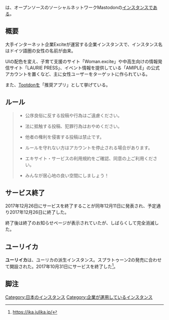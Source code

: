 {{Infobox instance
| Name          = {{Ruby|[[julika]]|ユーリカ}}
| Image         = [[ファイル:Julika.png|300px|Julika]]
| Domain        = https://julika.jp
| Admin         = Excite
| Country       = 日本
| Start         = 2017年6月27日
| End        = 2017年12月26日
| Kifu          = なし
| Alias         = なし
}}{{Ruby|'''julika'''|ユーリカ}}は、オープンソースのソーシャルネットワークMastodonの[[インスタンス]]である。

== 概要 ==
大手インターネット企業Exciteが運営する企業インスタンスで、インスタンス名はドイツ語圏の女性の名前が由来。

UIの配色を変え、子育て支援のサイト「Woman.excite」や中高生向けの情報発信サイト「LAURIE PRESS」、イベント情報を提供している「AMIPLE」の公式アカウントを置くなど、主に女性ユーザーをターゲットに作られている。

また、[[Tootdon]]を「推奨アプリ」として挙げている。

== ルール ==
<blockquote>
* 公序良俗に反する投稿や行為はご遠慮ください。

* 法に抵触する投稿、犯罪行為はおやめください。

* 他者の権利を侵害する投稿は禁止です。

* ルールを守れない方はアカウントを停止される場合があります。

* エキサイト・サービスの利用規約をご確認、同意の上ご利用ください。

* みんなが居心地の良い空間にしましょう！
</blockquote>

==サービス終了==
2017年12月26日にサービスを終了することが同年12月11日に発表され、予定通り2017年12月26日に終了した。

終了後は終了のお知らせページが表示されていたが、しばらくして完全消滅した。

==ユーリイカ==
'''ユーリイカ'''は、ユーリカの派生インスタンス。スプラトゥーン2の発売に合わせて開設された。2017年10月31日にサービスを終了した<ref>https://ika.julika.jp/{{リンク切れ|date=2018年7月}}</ref>。

==脚注==
<references />

[[Category:日本のインスタンス]]
[[Category:企業が運用しているインスタンス]]